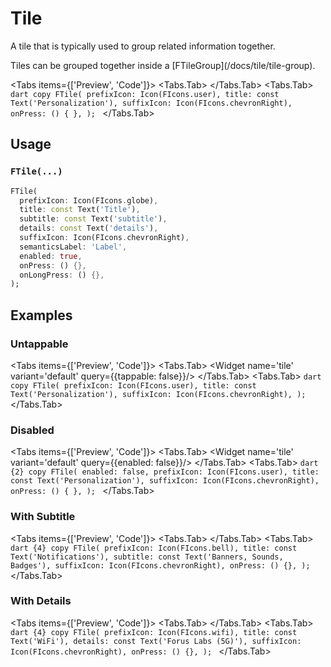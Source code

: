 
# Tile

A tile that is typically used to group related information together.

<LinkBadgeGroup>
    <LinkBadge label="API Reference" href="https://pub.dev/documentation/forui/latest/forui.widgets.tile/"/>
</LinkBadgeGroup>

<Callout type="info">
    Tiles can be grouped together inside a [FTileGroup](/docs/tile/tile-group).
</Callout>

<Tabs items={['Preview', 'Code']}>
  <Tabs.Tab>
    <Widget name='tile' variant='default' query={{}}/>
  </Tabs.Tab>
  <Tabs.Tab>
    ```dart copy
    FTile(
      prefixIcon: Icon(FIcons.user),
      title: const Text('Personalization'),
      suffixIcon: Icon(FIcons.chevronRight),
      onPress: () { },
    );
    ```
  </Tabs.Tab>
</Tabs>

## Usage

### `FTile(...)`

```dart copy
FTile(
  prefixIcon: Icon(FIcons.globe),
  title: const Text('Title'),
  subtitle: const Text('subtitle'),
  details: const Text('details'),
  suffixIcon: Icon(FIcons.chevronRight),
  semanticsLabel: 'Label',
  enabled: true,
  onPress: () {},
  onLongPress: () {},
);
```

## Examples

### Untappable

<Tabs items={['Preview', 'Code']}>
  <Tabs.Tab>
    <Widget name='tile' variant='default' query={{tappable: false}}/>
  </Tabs.Tab>
  <Tabs.Tab>
    ```dart copy
    FTile(
      prefixIcon: Icon(FIcons.user),
      title: const Text('Personalization'),
      suffixIcon: Icon(FIcons.chevronRight),
    );
    ```
  </Tabs.Tab>
</Tabs>

### Disabled

<Tabs items={['Preview', 'Code']}>
  <Tabs.Tab>
    <Widget name='tile' variant='default' query={{enabled: false}}/>
  </Tabs.Tab>
  <Tabs.Tab>
    ```dart {2} copy
    FTile(
      enabled: false,
      prefixIcon: Icon(FIcons.user),
      title: const Text('Personalization'),
      suffixIcon: Icon(FIcons.chevronRight),
      onPress: () { },
    );
    ```
  </Tabs.Tab>
</Tabs>

### With Subtitle

<Tabs items={['Preview', 'Code']}>
  <Tabs.Tab>
    <Widget name='tile' variant='subtitle' query={{}}/>
  </Tabs.Tab>
  <Tabs.Tab>
    ```dart {4} copy
    FTile(
      prefixIcon: Icon(FIcons.bell),
      title: const Text('Notifications'),
      subtitle: const Text('Banners, Sounds, Badges'),
      suffixIcon: Icon(FIcons.chevronRight),
      onPress: () {},
    );
    ```
  </Tabs.Tab>
</Tabs>

### With Details

<Tabs items={['Preview', 'Code']}>
  <Tabs.Tab>
    <Widget name='tile' variant='details' query={{}}/>
  </Tabs.Tab>
  <Tabs.Tab>
    ```dart {4} copy
    FTile(
      prefixIcon: Icon(FIcons.wifi),
      title: const Text('WiFi'),
      details: const Text('Forus Labs (5G)'),
      suffixIcon: Icon(FIcons.chevronRight),
      onPress: () {},
    );
    ```
  </Tabs.Tab>
</Tabs>
